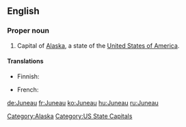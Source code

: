 ==English==
{{wikipedia}}

===Proper noun===
{{en-proper noun}}

# Capital of [[Alaska]], a state of the [[United States of America]].

====Translations====
{{trans-top|capital of Alaska}}
* Finnish: {{t-|fi|Juneau}}
{{trans-mid}}
* French: {{t+|fr|Juneau}}
{{trans-bottom}}

[[Category:Alaska]]
[[Category:US State Capitals]]

[[de:Juneau]]
[[fr:Juneau]]
[[ko:Juneau]]
[[hu:Juneau]]
[[ru:Juneau]]
